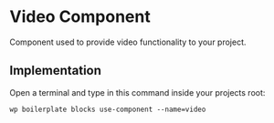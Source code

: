 # Video Component

Component used to provide video functionality to your project.

## Implementation

Open a terminal and type in this command inside your projects root:

```shell
wp boilerplate blocks use-component --name=video
```
